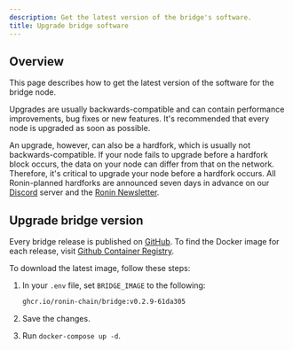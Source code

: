```yaml
---
description: Get the latest version of the bridge's software.
title: Upgrade bridge software
---
```


## Overview

This page describes how to get the latest version of the software for the bridge node.

Upgrades are usually backwards-compatible and can contain performance
improvements, bug fixes or new features. It's recommended that every node is
upgraded as soon as possible.

An upgrade, however, can also be a hardfork, which is usually not
backwards-compatible. If your node fails to upgrade before a hardfork block
occurs, the data on your node can differ from that on the network. Therefore,
it's critical to upgrade your node before a hardfork occurs. All Ronin-planned
hardforks are announced seven days in advance on
our [Discord](https://discord.gg/roninnetwork) server and
the [Ronin Newsletter](https://blog.roninchain.com).

## Upgrade bridge version

Every bridge release is published on
[GitHub](https://github.com/ronin-chain/bridge-v2/releases). To find the Docker
image for each release, visit
[Github Container Registry](https://github.com/ronin-chain/bridge-v2/pkgs/container/bridge).

To download the latest image, follow these steps:

1. In your `.env` file, set `BRIDGE_IMAGE` to the following:

   ```bash
   ghcr.io/ronin-chain/bridge:v0.2.9-61da305
   ```

2. Save the changes.
3. Run `docker-compose up -d`.
